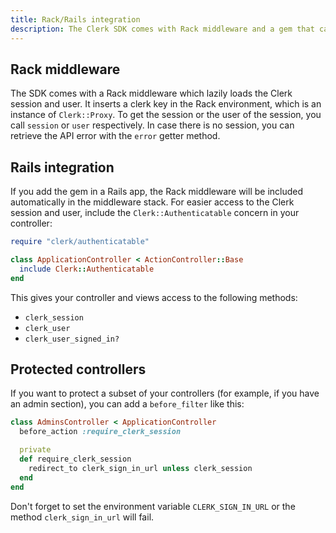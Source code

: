 ```yaml
---
title: Rack/Rails integration
description: The Clerk SDK comes with Rack middleware and a gem that can be used in Rails apps.
---
```


## Rack middleware

The SDK comes with a Rack middleware which lazily loads the Clerk session and user. It inserts a clerk key in the Rack environment, which is an instance of `Clerk::Proxy`. To get the session or the user of the session, you call `session` or `user` respectively. In case there is no session, you can retrieve the API error with the `error` getter method.

## Rails integration

If you add the gem in a Rails app, the Rack middleware will be included automatically in the middleware stack. For easier access to the Clerk session and user, include the `Clerk::Authenticatable` concern in your controller:

```ruby {{ prettier: false }}
require "clerk/authenticatable"

class ApplicationController < ActionController::Base
  include Clerk::Authenticatable
end
```

This gives your controller and views access to the following methods:

- `clerk_session`
- `clerk_user`
- `clerk_user_signed_in?`

## Protected controllers

If you want to protect a subset of your controllers (for example, if you have an admin section), you can add a `before_filter` like this:

```ruby {{ prettier: false }}
class AdminsController < ApplicationController
  before_action :require_clerk_session

  private
  def require_clerk_session
    redirect_to clerk_sign_in_url unless clerk_session
  end
end
```

Don't forget to set the environment variable `CLERK_SIGN_IN_URL` or the method `clerk_sign_in_url` will fail.
